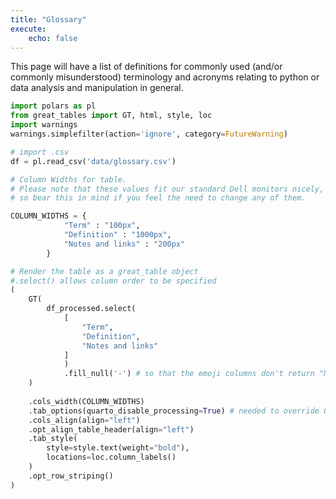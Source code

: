 ```yaml
---
title: "Glossary"
execute:
    echo: false
---
```


This page will have a list of definitions for commonly used (and/or commonly misunderstood) terminology and acronyms relating to python or data analysis and manipulation in general.

::: column-screen-inset-right
```python

import polars as pl
from great_tables import GT, html, style, loc
import warnings
warnings.simplefilter(action='ignore', category=FutureWarning)

# import .csv
df = pl.read_csv('data/glossary.csv')

# Column Widths for table.
# Please note that these values fit our standard Dell monitors nicely,
# so bear this in mind if you feel the need to change any of them.

COLUMN_WIDTHS = {
            "Term" : "100px",
            "Definition" : "1000px",
            "Notes and links" : "200px"
        }

# Render the table as a great_table object
#.select() allows column order to be specified
(
    GT(
        df_processed.select(
            [
				"Term",
				"Definition",
				"Notes and links"
            ]
            )
            .fill_null('-') # so that the emoji columns don't return "None" when empty
    )
    
    .cols_width(COLUMN_WIDTHS)
    .tab_options(quarto_disable_processing=True) # needed to override Quarto's own table formatting
    .cols_align(align="left")
    .opt_align_table_header(align="left")
    .tab_style(
        style=style.text(weight="bold"),
        locations=loc.column_labels()
    )
    .opt_row_striping()
)



```
:::
